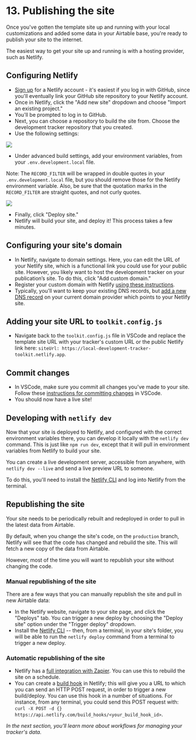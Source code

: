 
# 13. Publishing the site

Once you've gotten the template site up and running with your local customizations and added some data in your Airtable base, you're ready to publish your site to the internet.

The easiest way to get your site up and running is with a hosting provider, such as Netlify.

## Configuring Netlify

* [Sign up](https://app.netlify.com/signup) for a Netlify account - it's easiest if you log in with GitHub, since you'll eventually link your GitHub site repository to your Netlify account.
* Once in Netlify, click the "Add new site" dropdown and choose "Import an existing project."
* You'll be prompted to log in to GitHub.
* Next, you can choose a repository to build the site from. Choose the development tracker repository that you created.
* Use the following settings:

<Image src={netlifyRepoBuildSettings} width={575} height={500} />

* Under advanced build settings, add your environment variables, from your `.env.development.local` file. 


Note: The `RECORD_FILTER` will be wrapped in double quotes in your `.env.development.local` file, but you should remove those for the Netlify environment variable. Also, be sure that the quotation marks in the `RECORD_FILTER` are straight quotes, and not curly quotes.

<Image src={netlifyRepoEnvVar} width={600} height={600} />

* Finally, click "Deploy site."
* Netlify will build your site, and deploy it! This process takes a few minutes.

## Configuring your site's domain

* In Netlify, navigate to domain settings. Here, you can edit the URL of your Netlify site, which is a functional link you could use for your public site. However, you likely want to host the development tracker on your publication’s site. To do this, click "Add custom domain."
* Register your custom domain with Netlify [using these instructions](https://docs.netlify.com/domains-https/custom-domains/#assign-a-domain-to-a-site).
* Typically, you'll want to keep your existing DNS records, but [add a new DNS record](https://docs.netlify.com/domains-https/custom-domains/configure-external-dns/) on your current domain provider which points to your Netlify site.

## Adding your site URL to `toolkit.config.js`
* Navigate back to the `toolkit.config.js` file in VSCode and replace the template site URL with your tracker's custom URL or the public Netlify link here: `siteUrl: https://local-development-tracker-toolkit.netlify.app`.

## Commit changes
* In VSCode, make sure you commit all changes you've made to your site. Follow these [instructions for committing changes](https://zeroesandones.medium.com/how-to-commit-and-push-your-changes-to-your-github-repository-in-vscode-77a7a3d7dd02) in VSCode. 
* You should now have a live site! 


## Developing with `netlify dev`

Now that your site is deployed to Netlify, and configured with the correct environment variables there, you can develop it locally with the `netlify dev` command. This is just like `npm run dev`, except that it will pull in environment variables from Netlify to build your site.

You can create a live development server, accessible from anywhere, with `netlify dev --live` and send a live preview URL to someone.

To do this, you'll need to install the [Netlify CLI](https://www.netlify.com/products/cli/) and log into Netlify from the terminal.

## Republishing the site

Your site needs to be periodically rebuilt and redeployed in order to pull in the latest data from Airtable.

By default, when you change the site's code, on the `production` branch, Netlify will see that the code has changed and rebuild the site. This will fetch a new copy of the data from Airtable.

However, most of the time you will want to republish your site without changing the code.

### Manual republishing of the site

There are a few ways that you can manually republish the site and pull in new Airtable data:

- In the Netlify website, navigate to your site page, and click the "Deploys" tab. You can trigger a new deploy by choosing the "Deploy site" option under the "Trigger deploy" dropdown.
- Install the [Netlify CLI](https://docs.netlify.com/cli/get-started/) -- then, from a terminal, in your site's folder, you will be able to run the `netlify deploy` command from a terminal to trigger a new deploy.

### Automatic republishing of the site

- Netlify has a [full integration with Zapier](https://www.netlify.com/blog/2018/11/07/automate-your-netlify-sites-with-zapier/). You can use this to rebuild the site on a schedule.
- You can create a [build hook](https://docs.netlify.com/configure-builds/build-hooks/) in Netlify; this will give you a URL to which you can send an HTTP POST request, in order to trigger a new build/deploy. You can use this hook in a number of situations. For instance, from any terminal, you could send this POST request with: `curl -X POST -d {} https://api.netlify.com/build_hooks/<your_build_hook_id>`.

*In the next section, you'll learn more about workflows for managing your tracker's data.*

<TableOfContents index={12} />
